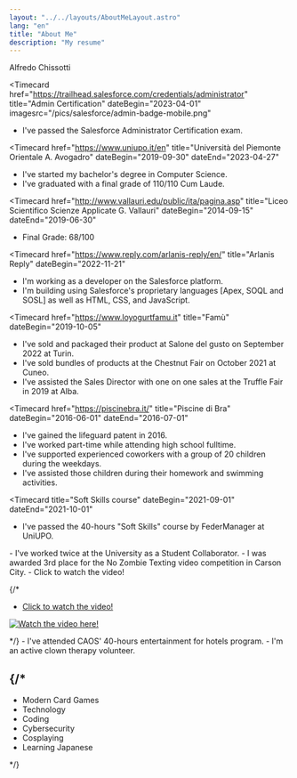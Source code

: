 ```yaml
---
layout: "../../layouts/AboutMeLayout.astro"
lang: "en"
title: "About Me"
description: "My resume"
---
```




<HackerText>Alfredo Chissotti</HackerText>
<Timeline>

<Timecard
  href="https://trailhead.salesforce.com/credentials/administrator"
  title="Admin Certification"
  dateBegin="2023-04-01"
  imagesrc="/pics/salesforce/admin-badge-mobile.png"
  >
- I've passed the Salesforce Administrator Certification exam.
</Timecard>

<Timecard
  href="https://www.uniupo.it/en"
  title="Università del Piemonte Orientale A. Avogadro"
  dateBegin="2019-09-30"
  dateEnd="2023-04-27"
  >
- I've started my bachelor's degree in Computer Science.
- I've graduated with a final grade of 110/110 Cum Laude.
</Timecard>

<Timecard
  href="http://www.vallauri.edu/public/ita/pagina.asp"
  title="Liceo Scientifico Scienze Applicate G. Vallauri"
  dateBegin="2014-09-15"
  dateEnd="2019-06-30"
  >
- Final Grade: 68/100
</Timecard>

<Timecard
  href="https://www.reply.com/arlanis-reply/en/"
  title="Arlanis Reply"
  dateBegin="2022-11-21"
  >
- I'm working as a developer on the <Href href="https://www.salesforce.com/">Salesforce</Href> platform.
- I'm building using <Href href="https://trailhead.salesforce.com/content/learn/modules/apex_database">Salesforce's proprietary languages</Href> [Apex, SOQL and SOSL] as well as HTML, CSS, and JavaScript.
</Timecard>

<Timecard
  href="https://www.loyogurtfamu.it"
  title="Fam&ugrave;"
  dateBegin="2019-10-05"
  >
- I've sold and packaged their product at <Href href="https://2022.terramadresalonedelgusto.com/en/">Salone del gusto</Href> on September 2022 at Turin.
- I've sold bundles of products at the <Href href="http://marrone.net/">Chestnut Fair</Href> on October 2021 at Cuneo.
- I've assisted the Sales Director with one on one sales at the <Href href="https://www.fieradeltartufo.org/">Truffle Fair</Href> in 2019 at Alba.
</Timecard>

<Timecard
  href="https://piscinebra.it/"
  title="Piscine di Bra"
  dateBegin="2016-06-01"
  dateEnd="2016-07-01"
  >
- I've gained the lifeguard patent in 2016.
- I've worked part-time while attending high school fulltime.
- I've supported experienced coworkers with a group of 20 children during the weekdays.
- I've assisted those children during their homework and swimming activities.
</Timecard>

<Timecard
  title="Soft Skills course"
  dateBegin="2021-09-01"
  dateEnd="2021-10-01"
  >
- I've passed the 40-hours "Soft Skills" course by <Href href="https://www.federmanager.it/">FederManager</Href> at UniUPO.

</Timecard>
<Timecard
  title="University sidejob"
  dateBegin="2021-12-01"
  dateEnd="2022-04-30"
  >
- I've worked twice at the University as a Student Collaborator.

</Timecard>
<Timecard
  title="Video editor"
  dateBegin="2018-01-01"
  dateEnd="2018-05-17"
  >
- I was awarded 3rd place for the <Href href="https://musclepowered.wordpress.com/2018/05/17/first-annual-no-zombie-texting-awards/">No Zombie Texting</Href> video competition in Carson City.
- <Href href="https://www.youtube.com/embed/RBDOKDZB0U4">Click to watch the video!</Href>

{/* 
- [Click to watch the video!](https://www.youtube.com/embed/RBDOKDZB0U4)

[![Watch the video here!](https://img.youtube.com/vi/RBDOKDZB0U4/0.jpg)](https://www.youtube.com/embed/RBDOKDZB0U4)

<IFrameEmbedVideo path="https://www.youtube.com/embed/RBDOKDZB0U4?version=3&rel=0&showsearch=0&showinfo=1&iv_load_policy=1&fs=1&hl=en&autohide=2&wmode=transparent" width="70%" height="370vh" />
*/}

</Timecard>
<Timecard
  title="Entertainment for hotels"
  dateBegin="2016-11-01"
  dateEnd="2016-12-01"
  >
- I've attended <Href href="https://www.facebook.com/groups/43513691233/">CAOS</Href>' 40-hours entertainment for hotels program.

</Timecard>
<Timecard
  title="Volunteer"
  dateBegin="2015-01-01"
  >
- I'm an active <Href href="https://www.vipitalia.org/">clown therapy volunteer</Href>.

</Timecard>


</Timeline>



{/*
<StickyHeader text="Hobbies">
---
- Modern Card Games
- Technology
- Coding
- Cybersecurity
- Cosplaying
- Learning Japanese
</StickyHeader>
*/}

